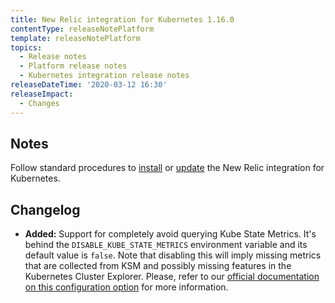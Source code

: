 ```yaml
---
title: New Relic integration for Kubernetes 1.16.0
contentType: releaseNotePlatform
template: releaseNotePlatform
topics:
  - Release notes
  - Platform release notes
  - Kubernetes integration release notes
releaseDateTime: '2020-03-12 16:30'
releaseImpact:
  - Changes
---
```


## Notes

Follow standard procedures to [install](/docs/integrations/host-integrations/host-integrations-list/kubernetes-monitoring-integration#install) or [update](/docs/integrations/host-integrations/host-integrations-list/kubernetes-monitoring-integration#update) the New Relic integration for Kubernetes.

## Changelog

* **Added:** Support for completely avoid querying Kube State Metrics. It's behind the `DISABLE_KUBE_STATE_METRICS` environment variable and its default value is `false`. Note that disabling this will imply missing metrics that are collected from KSM and possibly missing features in the Kubernetes Cluster Explorer. Please, refer to our [official documentation on this configuration option](https://docs.newrelic.com/docs/integrations/kubernetes-integration/installation/kubernetes-installation-configuration#disable-kube-state-metrics) for more information.
